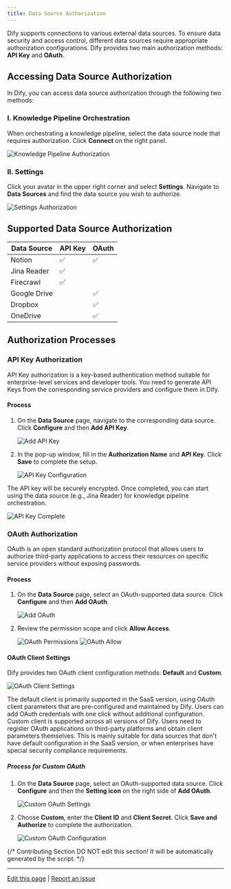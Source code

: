 ```yaml
---
title: Data Source Authorization
---
```


Dify supports connections to various external data sources. To ensure data security and access control, different data sources require appropriate authorization configurations. Dify provides two main authorization methods: **API Key** and **OAuth**.

## Accessing Data Source Authorization

In Dify, you can access data source authorization through the following two methods:

### I. Knowledge Pipeline Orchestration
When orchestrating a knowledge pipeline, select the data source node that requires authorization. Click **Connect** on the right panel.

![Knowledge Pipeline Authorization](/images/knowledge-base/authorize-data-1.PNG)

### II. Settings
Click your avatar in the upper right corner and select **Settings**. Navigate to **Data Sources** and find the data source you wish to authorize.

![Settings Authorization](/images/knowledge-base/authorize-data-2.PNG)

## Supported Data Source Authorization

| Data Source     | API Key | OAuth |
|-----------------|---------|-------|
| Notion          | ✅      | ✅    |
| Jina Reader     | ✅      |       |
| Firecrawl       | ✅      |       |
| Google Drive    |         | ✅    |
| Dropbox         |         | ✅    |
| OneDrive        |         | ✅    |

## Authorization Processes

### API Key Authorization
API Key authorization is a key-based authentication method suitable for enterprise-level services and developer tools. You need to generate API Keys from the corresponding service providers and configure them in Dify.

#### Process
1. On the **Data Source** page, navigate to the corresponding data source. Click **Configure** and then **Add API Key**.
   
   ![Add API Key](/images/knowledge-base/authorize-data-3.PNG)

2. In the pop-up window, fill in the **Authorization Name** and **API Key**. Click **Save** to complete the setup.
   
   ![API Key Configuration](/images/knowledge-base/authorize-data-4.png)

The API key will be securely encrypted. Once completed, you can start using the data source (e.g., Jina Reader) for knowledge pipeline orchestration.

![API Key Complete](/images/knowledge-base/authorize-data-6.png)

### OAuth Authorization
OAuth is an open standard authorization protocol that allows users to authorize third-party applications to access their resources on specific service providers without exposing passwords.

#### Process
1. On the **Data Source** page, select an OAuth-supported data source. Click **Configure** and then **Add OAuth**.

   ![Add OAuth](/images/knowledge-base/authorize-data-7.png)

2. Review the permission scope and click **Allow Access**.

   ![OAuth Permissions](/images/knowledge-base/authorize-data-8.png)
   ![OAuth Allow](/images/knowledge-base/authorize-data-9.png)

#### OAuth Client Settings
Dify provides two OAuth client configuration methods: **Default** and **Custom**.

![OAuth Client Settings](/images/knowledge-base/authorize-data-10.png)

<Tabs>
  <Tab title="Default">
    The default client is primarily supported in the SaaS version, using OAuth client parameters that are pre-configured and maintained by Dify. Users can add OAuth credentials with one click without additional configuration.
  </Tab>
  <Tab title="Custom">
    Custom client is supported across all versions of Dify. Users need to register OAuth applications on third-party platforms and obtain client parameters themselves. This is mainly suitable for data sources that don't have default configuration in the SaaS version, or when enterprises have special security compliance requirements.
  </Tab>
</Tabs>

##### Process for Custom OAuth
1. On the **Data Source** page, select an OAuth-supported data source. Click **Configure** and then the **Setting icon** on the right side of **Add OAuth**.

   ![Custom OAuth Settings](/images/knowledge-base/authorize-data-11.png)

2. Choose **Custom**, enter the **Client ID** and **Client Secret**. Click **Save and Authorize** to complete the authorization.

   ![Custom OAuth Configuration](/images/knowledge-base/authorize-data-12.png)

{/*
Contributing Section
DO NOT edit this section!
It will be automatically generated by the script.
*/}

---

[Edit this page](https://github.com/langgenius/dify-docs/edit/main/en/guides/knowledge-base/knowledge-pipeline/authorize-data-source.mdx) | [Report an issue](https://github.com/langgenius/dify-docs/issues/new?template=docs.yml)
